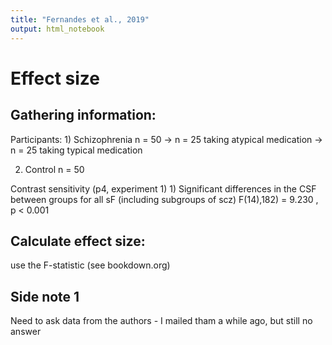 ```yaml
---
title: "Fernandes et al., 2019"
output: html_notebook
---
```


# Effect size

## Gathering information:

Participants: 1) Schizophrenia n = 50 -\> n = 25 taking atypical medication -\> n = 25 taking typical medication

2)  Control n = 50

Contrast sensitivity (p4, experiment 1) 1) Significant differences in the CSF between groups for all sF (including subgroups of scz) F(14),182) = 9.230 , p \< 0.001

## Calculate effect size:

use the F-statistic (see bookdown.org)

## Side note 1

Need to ask data from the authors - I mailed tham a while ago, but still no answer
